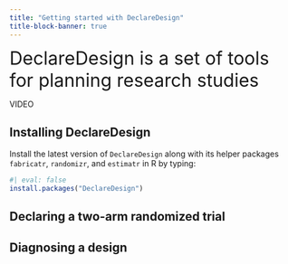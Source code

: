```yaml
---
title: "Getting started with DeclareDesign"
title-block-banner: true
---
```


<font size="6">DeclareDesign is a set of tools for planning research studies</font>

VIDEO

## Installing DeclareDesign

Install the latest version of `DeclareDesign` along with its helper packages `fabricatr`, `randomizr`, and `estimatr` in R by typing:

```r
#| eval: false
install.packages("DeclareDesign")
```

## Declaring a two-arm randomized trial

## Diagnosing a design

